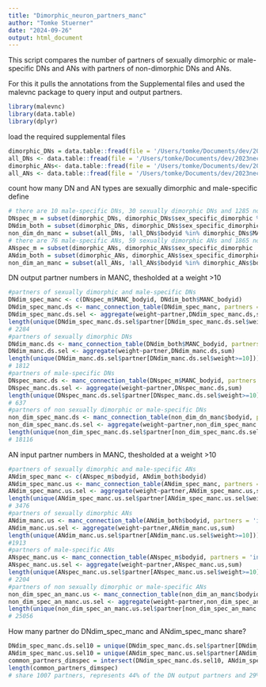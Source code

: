 ```yaml
---
title: "Dimorphic_neuron_partners_manc"
author: "Tomke Stuerner"
date: "2024-09-26"
output: html_document
---
```


This script compares the number of partners of sexually dimorphic or male-specific DNs and ANs with partners of non-dimorphic DNs and ANs.

For this it pulls the annotations from the Supplemental files and used the malevnc package to query input and output partners.


```r
library(malevnc)
library(data.table)
library(dplyr)
```

load the required supplemental files
```r
dimorphic_DNs = data.table::fread(file = '/Users/tomke/Documents/dev/2023neckconnective/Supplemental_files/Supplemental_file14_dimorphic_DNs.tsv')
all_DNs <- data.table::fread(file = '/Users/tomke/Documents/dev/2023neckconnective/Supplemental_files/Supplemental_file7_MANC_DNs.tsv')
dimorphic_ANs<- data.table::fread(file = '/Users/tomke/Documents/dev/2023neckconnective/Supplemental_files/Supplemental_file15_dimorphic_ANs.tsv')
all_ANs <- data.table::fread(file = '/Users/tomke/Documents/dev/2023neckconnective/Supplemental_files/Supplemental_file11_MANC_ANs.tsv')
```
count how many DN and AN types are sexually dimorphic and male-specific
define 
```r
# there are 10 male-specific DNs, 30 sexually dimorphic DNs and 1285 non-dimorphic in the MANC dataset
DNspec_m = subset(dimorphic_DNs, dimorphic_DNs$sex_specific_dimorphic %in% c("male specific"))
DNdim_both = subset(dimorphic_DNs, dimorphic_DNs$sex_specific_dimorphic == "dimorphic morphology")
non_dim_dn_manc = subset(all_DNs, !all_DNs$bodyid %in% dimorphic_DNs$MANC_bodyid)
# there are 76 male-specific ANs, 59 sexually dimorphic ANs and 1865 non-dimorphic in the MANC dataset
ANspec_m = subset(dimorphic_ANs, dimorphic_ANs$sex_specific_dimorphic  == "male specific")
ANdim_both = subset(dimorphic_ANs, dimorphic_ANs$sex_specific_dimorphic  == "dimorphic morphology")
non_dim_an_manc = subset(all_ANs, !all_ANs$bodyid %in% dimorphic_ANs$bodyid)
```

DN output partner numbers in MANC, thesholded at a weight >10
```r
#partners of sexually dimorphic and male-specific DNs
DNdim_spec_manc <- c(DNspec_m$MANC_bodyid, DNdim_both$MANC_bodyid)
DNdim_spec_manc.ds <- manc_connection_table(DNdim_spec_manc, partners = 'out', moredetails=T)
DNdim_spec_manc.ds.sel <- aggregate(weight~partner,DNdim_spec_manc.ds,sum) 
length(unique(DNdim_spec_manc.ds.sel$partner[DNdim_spec_manc.ds.sel$weight>=10]))
# 2284
#partners of sexually dimorphic DNs
DNdim_manc.ds <- manc_connection_table(DNdim_both$MANC_bodyid, partners = 'out', moredetails=T)
DNdim_manc.ds.sel <- aggregate(weight~partner,DNdim_manc.ds,sum) 
length(unique(DNdim_manc.ds.sel$partner[DNdim_manc.ds.sel$weight>=10]))
# 1812
#partners of male-specific DNs
DNspec_manc.ds <- manc_connection_table(DNspec_m$MANC_bodyid, partners = 'out', moredetails=T)
DNspec_manc.ds.sel <- aggregate(weight~partner,DNspec_manc.ds,sum) 
length(unique(DNspec_manc.ds.sel$partner[DNspec_manc.ds.sel$weight>=10]))
# 637
#partners of non sexually dimorphic or male-specific DNs
non_dim_spec_manc.ds <- manc_connection_table(non_dim_dn_manc$bodyid, partners = 'out', moredetails=T)
non_dim_spec_manc.ds.sel <- aggregate(weight~partner,non_dim_spec_manc.ds,sum) 
length(unique(non_dim_spec_manc.ds.sel$partner[non_dim_spec_manc.ds.sel$weight>=10]))
# 18116
```

AN input partner numbers in MANC, thesholded at a weight >10
```r
#partners of sexually dimorphic and male-specific ANs
ANdim_spec_manc <- c(ANspec_m$bodyid, ANdim_both$bodyid)
ANdim_spec_manc.us <- manc_connection_table(ANdim_spec_manc, partners = 'in', moredetails=T)
ANdim_spec_manc.us.sel <- aggregate(weight~partner,ANdim_spec_manc.us,sum)
length(unique(ANdim_spec_manc.us.sel$partner[ANdim_spec_manc.us.sel$weight>=10]))
# 3476
#partners of sexually dimorphic ANs
ANdim_manc.us <- manc_connection_table(ANdim_both$bodyid, partners = 'in', moredetails=T)
ANdim_manc.us.sel <- aggregate(weight~partner,ANdim_manc.us,sum) 
length(unique(ANdim_manc.us.sel$partner[ANdim_manc.us.sel$weight>=10]))
#1913
#partners of male-specific ANs
ANspec_manc.us <- manc_connection_table(ANspec_m$bodyid, partners = 'in', moredetails=T)
ANspec_manc.us.sel <- aggregate(weight~partner,ANspec_manc.us,sum) 
length(unique(ANspec_manc.us.sel$partner[ANspec_manc.us.sel$weight>=10]))
# 2204
#partners of non sexually dimorphic or male-specific ANs
non_dim_spec_an_manc.us <- manc_connection_table(non_dim_an_manc$bodyid, partners = 'in', moredetails=T)
non_dim_spec_an_manc.us.sel <- aggregate(weight~partner,non_dim_spec_an_manc.us,sum) 
length(unique(non_dim_spec_an_manc.us.sel$partner[non_dim_spec_an_manc.us.sel$weight>=10]))
# 25056
```
How many partner do DNdim_spec_manc and ANdim_spec_manc share? 
```r
DNdim_spec_manc.ds.sel10 = unique(DNdim_spec_manc.ds.sel$partner[DNdim_spec_manc.ds.sel$weight>=10])
ANdim_spec_manc.us.sel10 = unique(ANdim_spec_manc.us.sel$partner[ANdim_spec_manc.us.sel$weight>=10])
common_partners_dimspec = intersect(DNdim_spec_manc.ds.sel10, ANdim_spec_manc.us.sel10) 
length(common_partners_dimspec)
# share 1007 partners, represents 44% of the DN output partners and 29% of the AN input partners
```


